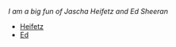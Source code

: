 *I am a big fun of Jascha Heifetz and Ed Sheeran*

- [Heifetz](https://www.youtube.com/channel/UCgiVxQOPT3MBqFnAt8saMxw)
- [Ed](https://www.edsheeran.com/dividetour2019?ref=https://www.google.com/)